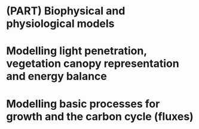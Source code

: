 # (PART) Biophysical and physiological models {-}

# Modelling light penetration, vegetation canopy representation and energy balance

# Modelling basic processes for growth and the carbon cycle (fluxes)
